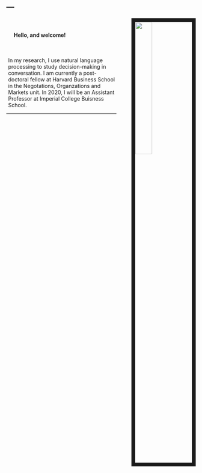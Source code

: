 ---
---

<link rel="stylesheet" href="styles.css" type="text/css">

<img src="images/mikeface.jpg" style="width:30%; border:10px solid; margin-right: 0px; margin-left: 40px" align="right">
<br/>
<h4 style="margin-left: 20px">Hello, and welcome!</h4>
<br/>
<div style="margin-left: 5px">

In my research, I use natural language processing to study decision-making in conversation. I am currently a post-doctoral fellow at Harvard Business School in the Negotations, Organzations and Markets unit. In 2020, I will be an Assistant Professor at Imperial College Buisness School.

</div>
***
